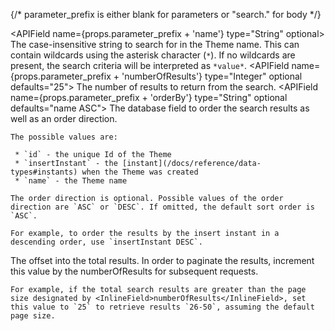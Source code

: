 
{/*  parameter_prefix is either blank for parameters or "search." for body */}

<APIBlock>

  <APIField name={props.parameter_prefix + 'name'} type="String" optional>
    The case-insensitive string to search for in the Theme name. This can contain wildcards using the asterisk character (`*`). If no wildcards are present, the search criteria will be interpreted as `*value*`.
  </APIField>
  <APIField name={props.parameter_prefix + 'numberOfResults'} type="Integer" optional defaults="25">
    The number of results to return from the search.
  </APIField>
  <APIField name={props.parameter_prefix + 'orderBy'} type="String" optional defaults="name ASC">
    The database field to order the search results as well as an order direction.

    The possible values are:

     * `id` - the unique Id of the Theme
     * `insertInstant` - the [instant](/docs/reference/data-types#instants) when the Theme was created
     * `name` - the Theme name

    The order direction is optional. Possible values of the order direction are `ASC` or `DESC`. If omitted, the default sort order is `ASC`.

    For example, to order the results by the insert instant in a descending order, use `insertInstant DESC`.
  </APIField>
  <APIField name={props.parameter_prefix + 'startRow'} type="Integer" optional defaults="0">
    The offset into the total results. In order to paginate the results, increment this value by the <InlineField>numberOfResults</InlineField> for subsequent requests.

    For example, if the total search results are greater than the page size designated by <InlineField>numberOfResults</InlineField>, set this value to `25` to retrieve results `26-50`, assuming the default page size.
  </APIField>
</APIBlock>
